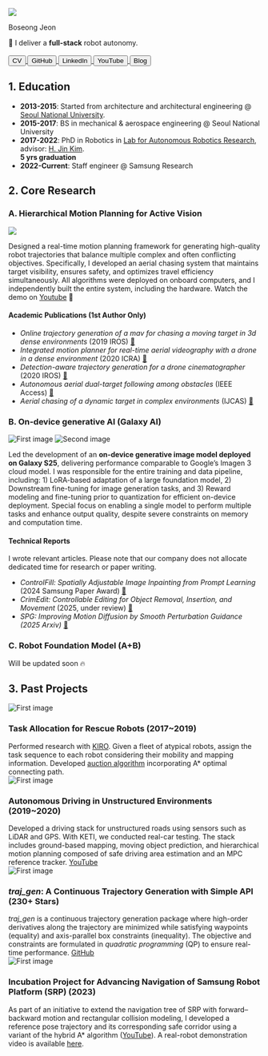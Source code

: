 
<Image
  src="/images/my-photo.png"
  width={300}
  height={300}
  className="mx-auto rounded-full my-5"
/>

<p className="text-center text-2xl my-3 font-bold">Boseong Jeon</p>

<div className="text-center">
  🤖 I deliver a <strong>full-stack</strong> robot autonomy.
</div>

<br />
<div className="mx-auto flex flex-col sm:flex-row items-center justify-center gap-2 sm:gap-4 mb-6">
  <a href="https://drive.google.com/file/d/1ZB3JOpwllVM1j9RAzrsejKwlRrfIFufi/view?usp=drive_link" target="_blank">
    <button className="shadow bg-slate-200 hover:bg-slate-300 text-black p-1 rounded-lg px-4 w-32">CV</button>
  </a>
  <a href="https://github.com/icsl-Jeon" target="_blank">
    <button className="shadow bg-slate-200 hover:bg-slate-300 text-black p-1 rounded-lg px-4 w-32">GitHub</button>
  </a>
  <a href="https://www.linkedin.com/in/felipe-jeon-491773226/" target="_blank">
    <button className="shadow bg-slate-200 hover:bg-slate-300 text-black p-1 rounded-lg px-4 w-32">LinkedIn</button>
  </a>
  <a href="https://www.youtube.com/channel/UCPeLtCD0ouhFdLO60V7pjlw" target="_blank">
    <button className="shadow bg-slate-200 hover:bg-slate-300 text-black p-1 rounded-lg px-4 w-32">YouTube</button>
  </a>
  <a href="https://felipe-jeon.vercel.app/blog" target="_blank">
    <button className="shadow bg-slate-200 hover:bg-slate-300 text-black p-1 rounded-lg px-4 w-32">Blog</button>
  </a>
</div>

## 1. Education

- **2013-2015**: Started from architecture and architectural engineering @ [Seoul National University](https://en.snu.ac.kr/).  
- **2015-2017**: BS in mechanical & aerospace engineering @ Seoul National University
- **2017-2022**: PhD in Robotics in [Lab for Autonomous Robotics Research](https://larr.snu.ac.kr/), advisor: [H. Jin Kim](https://scholar.google.com/citations?user=TLQUwIMAAAAJ&hl=ko).  
  <b>5 yrs graduation</b>
- **2022-Current**: Staff engineer @ Samsung Research

## 2. Core Research

### A. Hierarchical Motion Planning for Active Vision 


<Image
  src="/images/bio/thumbnail.png"
  width={1200}
  height={300}
  className="mx-auto my-5"
/>


Designed a real-time motion planning framework for generating high-quality robot trajectories that balance multiple complex and often conflicting objectives. Specifically, I developed an aerial chasing system that maintains target visibility, ensures safety, and optimizes travel efficiency simultaneously. All algorithms were deployed on onboard computers, and I independently built the entire system, including the hardware.
Watch the demo on [Youtube](https://www.youtube.com/watch?v=ZBFRS5TpRvI) 🚀

#### Academic Publications (1st Author Only)

- *Online trajectory generation of a mav for chasing a moving target in 3d dense environments* (2019 IROS) [📄](https://arxiv.org/pdf/1904.03421)
- *Integrated motion planner for real-time aerial videography with a drone in a dense environment* (2020 ICRA) [📄](https://arxiv.org/pdf/1911.09280)
- *Detection-aware trajectory generation for a drone cinematographer* (2020 IROS) [📄](https://arxiv.org/pdf/2009.01565)
- *Autonomous aerial dual-target following among obstacles* (IEEE Access) [📄](https://ieeexplore.ieee.org/stamp/stamp.jsp?arnumber=9557293)
- *Aerial chasing of a dynamic target in complex environments* (IJCAS) [📄](https://arxiv.org/pdf/2112.06474)



### B. On-device generative AI (Galaxy AI)
<div className="flex flex-col sm:flex-row justify-center items-center gap-4 my-5">
  <Image
    src="/images/bio/galaxy.gif"
    width={180}
    height={300}
    className="rounded-lg"
    alt="First image"
  />
  <Image
    src="/images/bio/thumbnail-v2.png"
    width={500}
    height={300}
    className="rounded-lg"
    alt="Second image"
  />
</div>

Led the development of an **on-device generative image model deployed on Galaxy S25**, delivering performance comparable to Google’s Imagen 3 cloud model. I was responsible for the entire training and data pipeline, including: 1) LoRA-based adaptation of a large foundation model, 2) Downstream fine-tuning for image generation tasks, and 3) Reward modeling and fine-tuning prior to quantization for efficient on-device deployment.
Special focus on enabling a single model to perform multiple tasks and enhance output quality, despite severe constraints on memory and computation time.
#### Technical Reports 
I wrote relevant articles. Please note that our company does not allocate dedicated time for research or paper writing.
- *ControlFill: Spatially Adjustable Image Inpainting from Prompt Learning* (2024 Samsung Paper Award) [📄](https://arxiv.org/pdf/2503.04268)
- *CrimEdit: Controllable Editing for Object Removal, Insertion, and Movement* (2025, under review) [📄](https://drive.google.com/file/d/10WmZGB17-UsRftRbtP_eEcD7OuBBora4/view?usp=sharing)
- *SPG: Improving Motion Diffusion by Smooth Perturbation Guidance (2025 Arxiv)* [📄](https://arxiv.org/pdf/2503.02577)

### C. Robot Foundation Model (A+B)
Will be updated soon 🔥

## 3. Past Projects
<div className="flex flex-col sm:flex-row justify-center items-center gap-4 my-5">
  <Image
    src="/images/bio/disaster-robots-hover.png"
    width={150}
    height={200}
    className="rounded-lg"
    alt="First image"
  />
  <div>
    <h3 className="text-lg font-semibold mb-1">Task Allocation for Rescue Robots (2017~2019)</h3>
    <div>
      Performed research with <a href="https://www.kiro.re.kr/default.asp" className="text-blue-600 underline">KIRO</a>. Given a fleet of atypical robots, assign the task sequence to each robot considering their mobility and mapping information. Developed <a href="https://dspace.mit.edu/handle/1721.1/44926" className="text-blue-600 underline">auction algorithm</a> incorporating A* optimal connecting path.
    </div>
  </div>
</div>

<div className="flex flex-col sm:flex-row justify-center items-center gap-4 my-5">
  <Image
    src="/images/bio/autonomous-driving.JPG"
    width={150}
    height={200}
    className="rounded-lg"
    alt="First image"
  />
  <div>
    <h3 className="text-lg font-semibold mb-1">Autonomous Driving in Unstructured Environments (2019~2020)</h3>
    <div>
      Developed a driving stack for unstructured roads using sensors such as LiDAR and GPS. With KETI, we conducted real-car testing. The stack includes ground-based mapping, moving object prediction, and hierarchical motion planning composed of safe driving area estimation and an MPC reference tracker. <a href="https://www.youtube.com/watch?v=JKgbRNPdOzw" className="text-blue-600 underline">YouTube</a>
    </div>
  </div>
</div>

<div className="flex flex-col sm:flex-row justify-center items-center gap-4 my-5">
  <Image
    src="/images/bio/traj-gen.png"
    width={150}
    height={200}
    className="rounded-lg"
    alt="First image"
  />
  <div>
    <h3 className="text-lg font-semibold mb-1"><em>traj_gen</em>: A Continuous Trajectory Generation with Simple API (230+ Stars)</h3>
    <div>
      <em>traj_gen</em> is a continuous trajectory generation package where high-order derivatives along the trajectory are minimized while satisfying waypoints (equality) and axis-parallel box constraints (inequality). The objective and constraints are formulated in <em>quadratic programming</em> (QP) to ensure real-time performance. <a href="https://github.com/icsl-Jeon/traj_gen" className="text-blue-600 underline">GitHub</a>
    </div>
  </div>
</div>

<div className="flex flex-col sm:flex-row justify-center items-center gap-4 my-5">
  <Image
    src="/images/bio/incubation_maze.gif"
    width={150}
    height={150}
    className="rounded-lg"
    alt="First image"
  />
  <div>
    <h3 className="text-lg font-semibold mb-1">Incubation Project for Advancing Navigation of Samsung Robot Platform (SRP) (2023)</h3>
    <div>
      As part of an initiative to extend the navigation tree of SRP with forward–backward motion and rectangular collision modeling, I developed a reference pose trajectory and its corresponding safe corridor using a variant of the hybrid A* algorithm (<a href="https://www.youtube.com/watch?v=bJFZEHa5OZc" className="text-blue-600 underline">YouTube</a>).  
      A real-robot demonstration video is available <a href="https://drive.google.com/file/d/1OQrqvnAVGqyMO34Tq27VXiyGhyBQRWB2/view?usp=sharing" className="text-blue-600 underline">here</a>.
    </div>
  </div>
</div>


